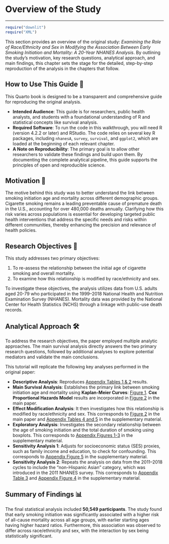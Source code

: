 # Overview of the Study

---

```r
require("downlit")
require("XML")
```

This section provides an overview of the original study: *Examining the Role of Race/Ethnicity and Sex in Modifying the Association Between Early Smoking Initiation and Mortality: A 20-Year NHANES Analysis*. By outlining the study's motivation, key research questions, analytical approach, and main findings, this chapter sets the stage for the detailed, step-by-step reproduction of the analysis in the chapters that follow.

## How to Use This Guide 📖

This Quarto book is designed to be a transparent and comprehensive guide for reproducing the original analysis.

-   **Intended Audience**: This guide is for researchers, public health analysts, and students with a foundational understanding of R and statistical concepts like survival analysis.
-   **Required Software**: To run the code in this walkthrough, you will need R (version 4.2.2 or later) and RStudio. The code relies on several key R packages, including `nhanesA`, `survey`, `survival`, and `ggplot2`, which are loaded at the beginning of each relevant chapter.
-   **A Note on Reproducibility**: The primary goal is to allow other researchers to validate these findings and build upon them. By documenting the complete analytical pipeline, this guide supports the principles of open and reproducible science.

## Motivation 🧠

The motive behind this study was to better understand the link between smoking initiation age and mortality across different demographic groups. Cigarette smoking remains a leading preventable cause of premature death in the U.S., accounting for over 480,000 deaths annually. Clarifying how this risk varies across populations is essential for developing targeted public health interventions that address the specific needs and risks within different communities, thereby enhancing the precision and relevance of health policies.

## Research Objectives 🎯

This study addresses two primary objectives:

1.  To re-assess the relationship between the initial age of cigarette smoking and overall mortality.
2.  To examine how this relationship is modified by race/ethnicity and sex.

To investigate these objectives, the analysis utilizes data from U.S. adults aged 20-79 who participated in the 1999–2018 National Health and Nutrition Examination Survey (NHANES). Mortality data was provided by the National Center for Health Statistics (NCHS) through a linkage with public-use death records.

## Analytical Approach 🛠️

To address the research objectives, the paper employed multiple analytic approaches. The main survival analysis directly answers the two primary research questions, followed by additional analyses to explore potential mediators and validate the main conclusions.

This tutorial will replicate the following key analyses performed in the original paper:

-   **Descriptive Analysis**: Reproduces [Appendix Tables 1 & 2](07-descriptive-analysis.html#weighted-descriptive-statistics-paper-reproduction) results.
-   **Main Survival Analysis**: Establishes the primary link between smoking initiation age and mortality using **Kaplan-Meier Curves**: [Figure 1](08-survival-analysis.html#kaplan-meier-survival-analysis-figure-1). **Cox Proportional Hazards Model** results are incorporated in [Figure 2](08-survival-analysis.html#cox-proportional-hazards-models-figure-2) in the main paper.
-   **Effect Modification Analysis**: It then investigates how this relationship is modified by race/ethnicity and sex. This corresponds to [Figure 2](09-effect-modification.html#visualizing-the-results-figure-2) in the main paper and [Appendix Tables 4 and 5](09-effect-modification.html#quantifying-additive-interaction-reri) in the supplementary material.
-   **Exploratory Analysis**: Investigates the secondary relationship between the age of smoking initiation and the total duration of smoking using boxplots. This corresponds to [Appendix Figures 1-3](10-sensitivity-analysis.html#appendix-b-exploratory-analysis-of-smoking-duration) in the supplementary material.
-   **Sensitivity Analysis 1**: Adjusts for socioeconomic status (SES) proxies, such as family income and education, to check for confounding. This corresponds to [Appendix Figure 5](10-sensitivity-analysis.html#visualizing-the-ses-adjusted-results) in the supplementary material.
-   **Sensitivity Analysis 2**: Repeats the analysis on data from the 2011–2018 cycles to include the "non-Hispanic Asian" category, which was introduced in the 2011 NHANES survey. This corresponds to [Appendix Table 3](10-sensitivity-analysis.html#analysis-of-the-2011-2018-sub-period) and [Appendix Figure 4](10-sensitivity-analysis.html#visualizing-the-sub-period-results) in the supplementary material.

## Summary of Findings 📊

The final statistical analysis included **50,549 participants**. The study found that early smoking initiation was significantly associated with a higher risk of all-cause mortality across all age groups, with earlier starting ages having higher hazard ratios. Furthermore, this association was observed to differ across race/ethnicity and sex, with the interaction by sex being statistically significant.
        